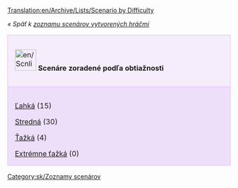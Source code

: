 [[Translation:en/Archive/Lists/Scenario by Difficulty]]

''« Späť k [[sk/Archive/Lists/Zoznam scenárov vytvorených hráčmi|zoznamu scenárov vytvorených hráčmi]]''

{| cellspacing="3" class="mainpagetable" align="center" width="100%"
|- valign="top" 
|style="font-size: 100%; BACKGROUND-COLOR: #F5EDFC; border: 1px solid #E1BBFF; margin: 0; padding: 1em; text-align: left; width:14%"|[[File:en/Scnlist-difficulty.png|48px]] <font size="3">'''Scenáre zoradené podľa obtiažnosti'''</font>
|-
|style="font-size: 100%; BACKGROUND-COLOR: #EDDEFA; border: 1px solid #E1BBFF; margin: 0; padding: 1em 1em 0em 1em; text-align: left;"|

[[sk/Archive/Lists/Scenáre zoradené podľa obtiažnosti - Ľahká|Ľahká]] (15)

[[sk/Archive/Lists/Scenáre zoradené podľa obtiažnosti - Stredná|Stredná]] (30)

[[sk/Archive/Lists/Scenáre zoradené podľa obtiažnosti - Ťažká|Ťažká]] (4)

[[sk/Archive/Lists/Scenáre zoradené podľa obtiažnosti - Extrémne ťažká|Extrémne ťažká]] (0)

|}

[[Category:sk/Zoznamy scenárov]]